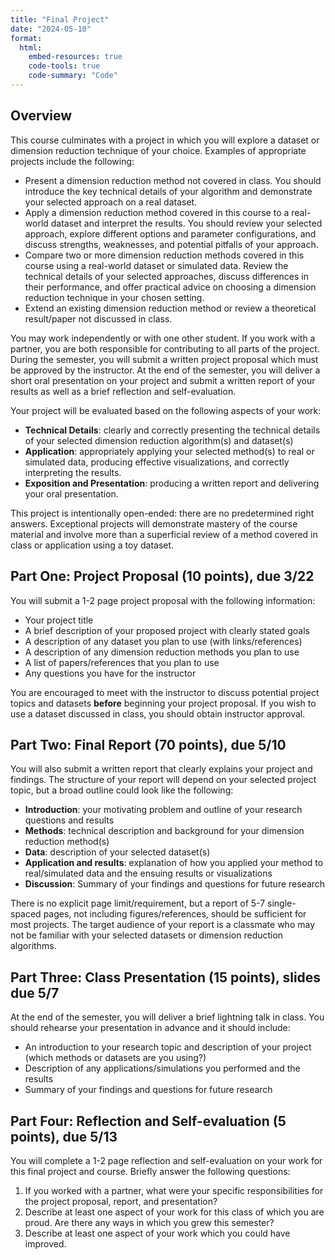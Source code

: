```yaml
---
title: "Final Project"
date: "2024-05-10"
format: 
  html:
    embed-resources: true
    code-tools: true
    code-summary: "Code"
---
```

 
 
## Overview

This course culminates with a project in which you will explore a dataset or dimension reduction technique of your choice. Examples of appropriate projects include the following:

- Present a dimension reduction method not covered in class. You should introduce the key technical details of your algorithm and demonstrate your selected approach on a real dataset.
- Apply a dimension reduction method covered in this course to a real-world dataset and interpret the results. You should review your selected approach, explore different options and parameter configurations, and discuss strengths, weaknesses, and potential pitfalls of your approach.
- Compare two or more dimension reduction methods covered in this course using a real-world dataset or simulated data. Review the technical details of your selected approaches, discuss differences in their performance, and offer practical advice on choosing a dimension reduction technique in your chosen setting.
- Extend an existing dimension reduction method or review a theoretical result/paper not discussed in class.

You may work independently or with one other student. If you work with a partner, you are both responsible for contributing to all parts of the project.  During the semester, you will submit a written project proposal which must be approved by the instructor. At the end of the semester, you will deliver a short oral presentation on your project and submit a written report of your results as well as a brief reflection and self-evaluation.

Your project will be evaluated based on the following aspects of your work:

* **Technical Details**: clearly and correctly presenting the technical details of your selected dimension reduction algorithm(s) and dataset(s)
* **Application**: appropriately applying your selected method(s) to real or simulated data, producing effective visualizations, and correctly interpreting the results.
* **Exposition and Presentation**: producing a written report and delivering your oral presentation.

This project is intentionally open-ended: there are no predetermined right answers. Exceptional projects will demonstrate mastery of the course material and involve more than a superficial review of a method covered in class or application using a toy dataset. 

## Part One: Project Proposal (10 points), due 3/22

You will submit a 1-2 page project proposal with the following information:

- Your project title
- A brief description of your proposed project with clearly stated goals
- A description of any dataset you plan to use (with links/references)
- A description of any dimension reduction methods you plan to use
- A list of papers/references that you plan to use
- Any questions you have for the instructor

You are encouraged to meet with the instructor to discuss potential project topics and datasets **before** beginning your project proposal. If you wish to use a dataset discussed in class, you should obtain instructor approval.

## Part Two: Final Report (70 points), due 5/10

You will also submit a written report that clearly explains your project and findings. The structure of your report will depend on your selected project topic, but a broad outline could look like the following:

- **Introduction**: your motivating problem and outline of your research questions and results
- **Methods**: technical description and background for your dimension reduction method(s)
- **Data**: description of your selected dataset(s)
- **Application and results**: explanation of how you applied your method to real/simulated data and the ensuing results or visualizations
- **Discussion**: Summary of your findings and questions for future research

There is no explicit page limit/requirement, but a report of 5-7 single-spaced pages, not including figures/references, should be sufficient for most projects. The target audience of your report is a classmate who may not be familiar with your selected datasets or dimension reduction algorithms.

## Part Three: Class Presentation (15 points), slides due 5/7

At the end of the semester, you will deliver a brief lightning talk in class. You should rehearse your presentation in advance and it should include:

- An introduction to your research topic and description of your project (which methods or datasets are you using?)
- Description of any applications/simulations you performed and the results
- Summary of your findings and questions for future research

## Part Four: Reflection and Self-evaluation (5 points), due 5/13

You will complete a 1-2 page reflection and self-evaluation on your work for this final project and course. Briefly answer the following questions:

1. If you worked with a partner, what were your specific responsibilities for the project proposal, report, and presentation?
2. Describe at least one aspect of your work for this class of which you are proud. Are there any ways in which you grew this semester?
3. Describe at least one aspect of your work which you could have improved.  

